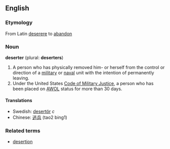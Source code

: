 {{wikipedia2|desertion}} <!-- Avoids redirect -->
==English==

===Etymology===
From Latin [[deserere]] to [[abandon]]

===Noun===
'''deserter''' (plural: '''deserters''')

# A person who has physically removed him- or herself from the control or direction of a [[military]] or [[naval]] unit with the intention of permanently leaving.
# Under the United States [[Code of Military Justice]], a person who has been placed on [[AWOL]] status for more than 30 days.

====Translations====
*Swedish: [[desertör]] ''c''
*Chinese: [[逃兵]] (tao2 bing1)

===Related terms===
*[[desertion]]